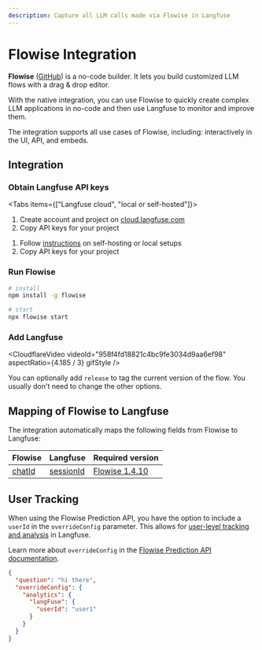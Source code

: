 ```yaml
---
description: Capture all LLM calls made via Flowise in Langfuse
---
```



# Flowise Integration

**Flowise** ([GitHub](https://github.com/FlowiseAI/Flowise)) is a no-code builder. It lets you build customized LLM flows with a drag & drop editor.

With the native integration, you can use Flowise to quickly create complex LLM applications in no-code and then use Langfuse to monitor and improve them.

The integration supports all use cases of Flowise, including: interactively in the UI, API, and embeds.

## Integration

<Steps>

### Obtain Langfuse API keys

<Tabs items={["Langfuse cloud", "local or self-hosted"]}>
<Tab>

1. Create account and project on
   [cloud.langfuse.com](https://cloud.langfuse.com/auth/sign-up)
2. Copy API keys for your
   project

</Tab>
<Tab>

1. Follow [instructions](/docs/get-started/) on self-hosting or local setups
2. Copy API keys for your
   project

</Tab>
</Tabs>

### Run Flowise

```sh
# install
npm install -g flowise

# start
npx flowise start
```

### Add Langfuse

<CloudflareVideo
  videoId="958f4fd18821c4bc9fe3034d9aa6ef98"
  aspectRatio={4.185 / 3}
  gifStyle
/>

You can optionally add `release` to tag the current version of the flow. You usually don't need to change the other options.

</Steps>

## Mapping of Flowise to Langfuse

The integration automatically maps the following fields from Flowise to Langfuse:

| Flowise                                                          | Langfuse                            | Required version                                                                     |
| ---------------------------------------------------------------- | ----------------------------------- | ------------------------------------------------------------------------------------ |
| [chatId](https://docs.flowiseai.com/integrations/memory/threads) | [sessionId](/docs/tracing/sessions) | [Flowise 1.4.10](https://github.com/FlowiseAI/Flowise/releases/tag/flowise%401.4.10) |

## User Tracking

When using the Flowise Prediction API, you have the option to include a `userId` in the `overrideConfig` parameter. This allows for [user-level tracking and analysis](/docs/tracing/users) in Langfuse.

Learn more about `overrideConfig` in the [Flowise Prediction API documentation](https://docs.flowiseai.com/using-flowise/api#prediction-api).

```json
{
  "question": "hi there",
  "overrideConfig": {
    "analytics": {
      "langFuse": {
        "userId": "user1"
      }
    }
  }
}
```

